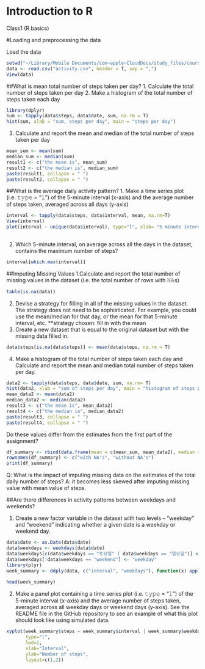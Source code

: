Introduction to R 
==============================
Class1  (R basics)



#Loading and preprocessing the data


Load the data
```r
setwd("~/Library/Mobile Documents/com~apple~CloudDocs/study_files/coursera/5. Reproducible Research")
data <- read.csv("activity.csv", header = T, sep = ",")
View(data)
```

##What is mean total number of steps taken per day?
1. Calculate the total number of steps taken per day
2. Make a histogram of the total number of steps taken each day
```r
library(dplyr)
sum <- tapply(data$steps, data$date, sum, na.rm = T)
hist(sum, xlab = "sum, steps per day", main = "steps per day")
```
3. Calculate and report the mean and median of the total number of steps taken per day
```r
mean_sum <- mean(sum)
median_sum <- median(sum)
result1 <- c("the mean is", mean_sum)
result2 <- c("the median is", median_sum)
paste(result1, collapse = " ")
paste(result2, collapse = " ")
```


##What is the average daily activity pattern?
1. Make a time series plot (i.e. 𝚝𝚢𝚙𝚎 = "𝚕") of the 5-minute interval (x-axis) and the average number of steps taken, averaged across all days (y-axis)
```r
interval <- tapply(data$steps, data$interval, mean, na.rm=T)
View(interval)
plot(interval ~ unique(data$interval), type="l", xlab= "5 minute interval")
  
```

2. Which 5-minute interval, on average across all the days in the dataset, contains the maximum number of steps?
```r
interval[which.max(interval)]
```

##Imputing Missing Values
1.Calculate and report the total number of missing values in the dataset (i.e. the total number of rows with 𝙽𝙰s)
```r
table(is.na(data))
```

2. Devise a strategy for filling in all of the missing values in the dataset. The strategy does not need to be sophisticated. For example, you could use the mean/median for that day, or the mean for that 5-minute interval, etc.
**strategy chosen: fill in with the mean 
3. Create a new dataset that is equal to the original dataset but with the missing data filled in.
```r
data$steps[is.na(data$steps)] <- mean(data$steps, na.rm = T)
```

4. Make a histogram of the total number of steps taken each day and Calculate and report the mean and median total number of steps taken per day.
```r
data2 <- tapply(data$steps, data$date, sum, na.rm= T)
hist(data2, xlab = "sum of steps per day", main = "histogram of steps per day")
mean_data2 <- mean(data2)
median_data2 <- median(data2)
result3 <- c("the mean is", mean_data2)
result4 <- c("the median is", median_data2)
paste(result3, collapse = " ")
paste(result4, collapse = " ")
```

Do these values differ from the estimates from the first part of the assignment? 
```r
df_summary <- rbind(data.frame(mean = c(mean_sum, mean_data2), median = c(median_sum, median_data2)))
rownames(df_summary) <- c("with NA's", "without NA's")
print(df_summary)
```
Q: What is the impact of imputing missing data on the estimates of the total daily number of steps?
A: it becomes less skewed after imputing missing value with mean value of steps.

##Are there differences in activity patterns between weekdays and weekends?

1. Create a new factor variable in the dataset with two levels – “weekday” and “weekend” indicating whether a given date is a weekday or weekend day.
```r
data$date <- as.Date(data$date)
data$weekdays <- weekdays(data$date)
data$weekdays[c(data$weekdays == "토요일" | data$weekdays == "일요일")] <- "weekend"
data$weekdays[!data$weekdays == "weekend"] <- "weekday"
library(plyr)
week_summary <- ddply(data, c("interval", "weekdays"), function(x) apply(x[1], 
                                                                         2, mean))
head(week_summary)
```

2. Make a panel plot containing a time series plot (i.e. 𝚝𝚢𝚙𝚎 = "𝚕") of the 5-minute interval (x-axis) and the average number of steps taken, averaged across all weekday days or weekend days (y-axis). See the README file in the GitHub repository to see an example of what this plot should look like using simulated data.
```r
xyplot(week_summary$steps ~ week_summary$interval | week_summary$weekdays,
       type="l", 
       lwd=1, 
       xlab="Interval", 
       ylab="Number of steps", 
       layout=c(1,2))
```
